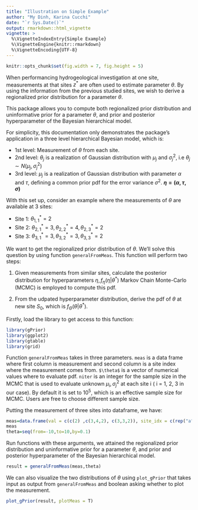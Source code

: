 ```yaml
---
title: "Illustration on Simple Example"
author: "My Dinh, Karina Cucchi"
date: "`r Sys.Date()`"
output: rmarkdown::html_vignette
vignette: >
  %\VignetteIndexEntry{Simple Example}
  %\VignetteEngine{knitr::rmarkdown}
  %\VignetteEncoding{UTF-8}
---
```


```r
knitr::opts_chunk$set(fig.width = 7, fig.height = 5)
```


When performancing hydrogeological investigation at one site, measurements at that sites $z^*$ are often used to estimate parameter $\theta$. By using the information from the previous studied sites, we wish to derive a regionalized prior distribution for a parameter $\theta$.

This package allows you to compute both regionalized prior distribution and uninformative prior for a parameter $\theta$, and prior and posterior hyperparameter of the Bayesian hierarchical model. 

For simplicity, this documentation only demonstrates the package's application in a three level hierarchical Bayesian model, which is: 

* 1st level: Measurement of $\theta$ from each site. 
* 2nd level: $\theta_j$ is a realization of Gaussian distribution with $\mu_j$ and $\sigma^2_j$, i.e $\theta_j \sim N(\mu_j, \sigma^2_j)$
* 3rd level: $\mu_j$ is a realization of Gaussian distribution with parameter $\alpha$ and $\tau$, defining a common prior pdf for the error variance $\sigma^2$. __$\eta = (\alpha, \tau, \sigma)$__

With this set up, consider an example where the measurements of $\theta$ are available at 3 sites: 

* Site 1: $\theta^*_{1,1} = 2$ 
* Site 2: $\theta^*_{2,1} = 3, \theta^*_{2,2} = 4, \theta^*_{2,3} = 2$ 
* Site 3: $\theta^*_{3,1} = 3, \theta^*_{3,2} = 3, \theta^*_{3,3} = 2$

We want to get the regionalized prior distribution of $\theta$. We'll solve this question by using function `generalFromMeas`. This function will perform two steps: 

1. Given measurements from similar sites, calculate the posterior distribution for hyperparameters $\eta, f_{\eta}(\eta|\theta^*)$ Markov Chain Monte-Carlo (MCMC) is employed to compute this pdf. 

2. From the udpated hyperparameter distribution, derive the pdf of $\theta$ at new site $S_0$, which is $f_{\Theta}(\theta|\theta^*)$.


Firstly, load the library to get access to this function:

```r
library(gPrior)
library(ggplot2)
library(gtable)
library(grid)
```

Function `generalFromMeas` takes in three parameters. `meas` is a data frame where first column is measurement and second column is a site index where the measurement comes from. `$\theta$` is a vector of numerical values where to evaluate pdf. `niter` is an integer for the sample size in the MCMC that is used to evaluate unknown $\mu_i, \sigma^2_j$ at each site i ( i = 1, 2, 3 in our case). By default it is set to $10^5$, which is an effective sample size for MCMC. Users are free to choose different sample size. 

Putting the measurement of three sites into dataframe, we have: 
```r
meas=data.frame(val = c(c(2) ,c(3,4,2), c(3,3,2)), site_idx = c(rep("a",1), rep("b", 3), rep("c",3)))
meas
theta=seq(from=-10,to=10,by=0.1)
```

Run functions with these arguments, we attained the regionalized prior distribution and uninformative prior for a parameter $\theta$, and prior and posterior hyperparameter of the Bayesian hierarchical model. 

```r
result = generalFromMeas(meas,theta)
```


We can also visualize the two distributions of $\theta$ using `plot_gPrior` that takes input as output from `generalFromMeas` and boolean asking whether to plot the measurement.

```r

plot_gPrior(result, plotMeas = T)
```


<!-- # From the vignette generated by default -->

<!-- Vignettes are long form documentation commonly included in packages. Because they are part of the distribution of the package, they need to be as compact as possible. The `html_vignette` output type provides a custom style sheet (and tweaks some options) to ensure that the resulting html is as small as possible. The `html_vignette` format: -->

<!-- - Never uses retina figures -->
<!-- - Has a smaller default figure size -->
<!-- - Uses a custom CSS stylesheet instead of the default Twitter Bootstrap style -->

<!-- ## Vignette Info -->

<!-- Note the various macros within the `vignette` section of the metadata block above. These are required in order to instruct R how to build the vignette. Note that you should change the `title` field and the `\VignetteIndexEntry` to match the title of your vignette. -->

<!-- ## Styles -->

<!-- The `html_vignette` template includes a basic CSS theme. To override this theme you can specify your own CSS in the document metadata as follows: -->

<!--     output: -->
<!--       rmarkdown::html_vignette: -->
<!--         css: mystyles.css -->

<!-- ## Figures -->

<!-- The figure sizes have been customised so that you can easily put two images side-by-side. -->

<!-- ```{r, fig.show='hold'} -->
<!-- plot(1:10) -->
<!-- plot(10:1) -->
<!-- ``` -->

<!-- You can enable figure captions by `fig_caption: yes` in YAML: -->

<!--     output: -->
<!--       rmarkdown::html_vignette: -->
<!--         fig_caption: yes -->

<!-- Then you can use the chunk option `fig.cap = "Your figure caption."` in **knitr**. -->

<!-- ## More Examples -->

<!-- You can write math expressions, e.g. $Y = X\beta + \epsilon$, footnotes^[A footnote here.], and tables, e.g. using `knitr::kable()`. -->

<!-- ```{r, echo=FALSE, results='asis'} -->
<!-- knitr::kable(head(mtcars, 10)) -->
<!-- ``` -->

<!-- Also a quote using `>`: -->

<!-- > "He who gives up [code] safety for [code] speed deserves neither." -->
<!-- ([via](https://twitter.com/hadleywickham/status/504368538874703872)) -->
